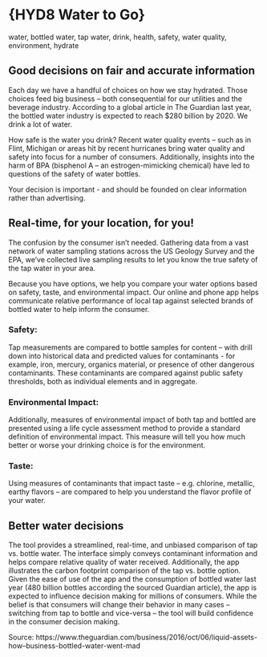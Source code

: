 # {HYD8 Water to Go}

water, bottled water, tap water, drink, health, safety, water quality, environment, hydrate 

## Good decisions on fair and accurate information

Each day we have a handful of choices on how we stay hydrated. Those choices feed big business – both consequential for our utilities and the beverage industry. According to a global article in The Guardian last year, the bottled water industry is expected to reach $280 billion by 2020. We drink a lot of water. 

How safe is the water you drink? Recent water quality events – such as in Flint, Michigan or areas hit by recent hurricanes bring water quality and safety into focus for a number of consumers. Additionally, insights into the harm of BPA (bisphenol A – an estrogen-mimicking chemical) have led to questions of the safety of water bottles. 

Your decision is important - and should be founded on clear information rather than advertising.

## Real-time, for your location, for you!

The confusion by the consumer isn’t needed. Gathering data from a vast network of water sampling stations across the US Geology Survey and the EPA, we’ve collected live sampling results to let you know the true safety of the tap water in your area. 

Because you have options, we help you compare your water options based on safety, taste, and environmental impact. Our online and phone app helps communicate relative performance of local tap against selected brands of bottled water to help inform the consumer. 

### Safety: 
Tap measurements are compared to bottle samples for content – with drill down into historical data and predicted values for contaminants - for example, iron, mercury, organics material, or presence of other dangerous contaminants. These contaminants are compared against public safety thresholds, both as individual elements and in aggregate.

### Environmental Impact:
Additionally, measures of environmental impact of both tap and bottled are presented using a life cycle assessment method to provide a standard definition of environmental impact. This measure will tell you how much better or worse your drinking choice is for the environment.

### Taste:
Using measures of contaminants that impact taste – e.g. chlorine, metallic, earthy flavors – are compared to help you understand the flavor profile of your water.

## Better water decisions 

The tool provides a streamlined, real-time, and unbiased comparison of tap vs. bottle water. The interface simply conveys contaminant information and helps compare relative quality of water received. Additionally, the app illustrates the carbon footprint comparison of the tap vs. bottle option. Given the ease of use of the app and the consumption of bottled water last year (480 billion bottles according the sourced Guardian article), the app is expected to influence decision making for millions of consumers. While the belief is that consumers will change their behavior in many cases – switching from tap to bottle and vice-versa – the tool will build confidence in the consumer decision making. 

Source: https://www.theguardian.com/business/2016/oct/06/liquid-assets-how--business-bottled-water-went-mad
